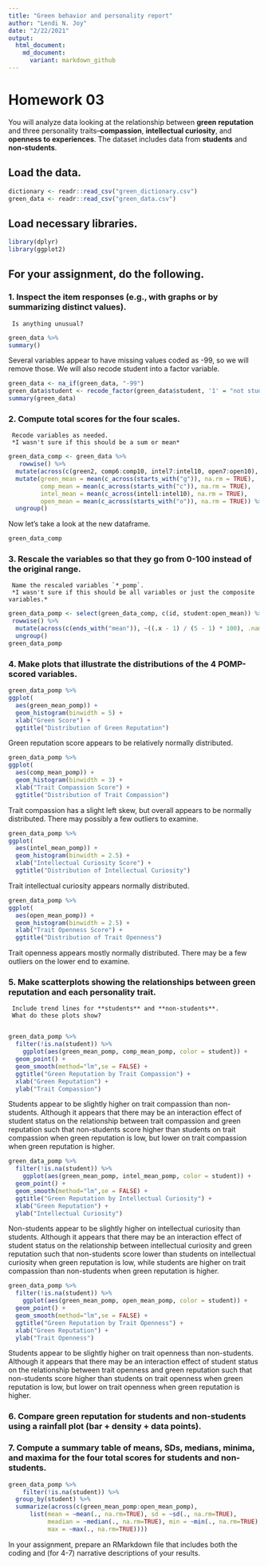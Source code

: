 ```yaml
---
title: "Green behavior and personality report"
author: "Lendi N. Joy"
date: "2/22/2021"
output: 
  html_document:
    md_document:
      variant: markdown_github
--- 
```

# Homework 03

You will analyze data looking at the relationship between **green reputation** and three personality traits--**compassion**, **intellectual curiosity**, and **openness to experiences**.
The dataset includes data from **students** and **non-students**.


## Load the data.
```r
dictionary <- readr::read_csv("green_dictionary.csv")
green_data <- readr::read_csv("green_data.csv")
```

## Load necessary libraries.
```r
library(dplyr)
library(ggplot2)
```

## For your assignment, do the following.

###  1. Inspect the item responses (e.g., with graphs or by summarizing distinct values). 
     Is anything unusual?
```r
green_data %>% 
summary()
```

Several variables appear to have missing values coded as -99, so we will remove those. We will also recode student into a factor variable.

```r
green_data <- na_if(green_data, "-99") 
green_data$student <- recode_factor(green_data$student, '1' = "not student", '2' = "student")
summary(green_data)
```

###  2. Compute total scores for the four scales. 
     Recode variables as needed.   
     *I wasn't sure if this should be a sum or mean*
```r
green_data_comp <- green_data %>% 
   rowwise() %>% 
  mutate(across(c(green2, comp6:comp10, intel7:intel10, open7:open10), ~(6 - .x))) %>% 
  mutate(green_mean = mean(c_across(starts_with("g")), na.rm = TRUE), 
         comp_mean = mean(c_across(starts_with("c")), na.rm = TRUE), 
         intel_mean = mean(c_across(intel1:intel10), na.rm = TRUE), 
         open_mean = mean(c_across(starts_with("o")), na.rm = TRUE)) %>% 
  ungroup()
```

Now let's take a look at the new dataframe.
```r
green_data_comp
```

###  3. Rescale the variables so that they go from 0-100 instead of the original range.
     Name the rescaled variables `*_pomp`.   
     *I wasn't sure if this should be all variables or just the composite variables.*
```r
green_data_pomp <- select(green_data_comp, c(id, student:open_mean)) %>% 
 rowwise() %>% 
  mutate(across(c(ends_with("mean")), ~((.x - 1) / (5 - 1) * 100), .names = "{.col}_pomp")) %>% 
  ungroup()
green_data_pomp
```
     
###  4. Make plots that illustrate the distributions of the 4 POMP-scored variables.

```r
green_data_pomp %>% 
ggplot(
  aes(green_mean_pomp)) +
  geom_histogram(binwidth = 5) +
  xlab("Green Score") +
  ggtitle("Distribution of Green Reputation")
```
Green reputation score appears to be relatively normally distributed.

```r
green_data_pomp %>% 
ggplot(
  aes(comp_mean_pomp)) +
  geom_histogram(binwidth = 3) +
  xlab("Trait Compassion Score") +
  ggtitle("Distribution of Trait Compassion")
```
Trait compassion has a slight left skew, but overall appears to be normally distributed. There may possibly a few outliers to examine.  

```r
green_data_pomp %>% 
ggplot(
  aes(intel_mean_pomp)) +
  geom_histogram(binwidth = 2.5) +
  xlab("Intellectual Curiosity Score") +
  ggtitle("Distribution of Intellectual Curiosity")
```
Trait intellectual curiosity appears normally distributed.

```r
green_data_pomp %>% 
ggplot(
  aes(open_mean_pomp)) +
  geom_histogram(binwidth = 2.5) +
  xlab("Trait Openness Score") +
  ggtitle("Distribution of Trait Openness")
```
Trait openness appears mostly normally distributed. There may be a few outliers on the lower end to examine.
  
###  5. Make scatterplots showing the relationships between **green reputation** and each personality trait.
     Include trend lines for **students** and **non-students**.
     What do these plots show?
     
```r
green_data_pomp %>% 
  filter(!is.na(student)) %>% 
    ggplot(aes(green_mean_pomp, comp_mean_pomp, color = student)) +
  geom_point() +
  geom_smooth(method="lm",se = FALSE) +
  ggtitle("Green Reputation by Trait Compassion") +
  xlab("Green Reputation") +
  ylab("Trait Compassion")
```
Students appear to be slightly higher on trait compassion than non-students. Although it appears that there may be an interaction effect of student status on the relationship between trait compassion and green reputation such that non-students score higher than students on trait compassion when green reputation is low, but lower on trait compassion when green reputation is higher. 

```r
green_data_pomp %>% 
  filter(!is.na(student)) %>% 
    ggplot(aes(green_mean_pomp, intel_mean_pomp, color = student)) +
  geom_point() +
  geom_smooth(method="lm",se = FALSE) +
  ggtitle("Green Reputation by Intellectual Curiosity") +
  xlab("Green Reputation") +
  ylab("Intellectual Curiosity")
```
Non-students appear to be slightly higher on intellectual curiosity than students. Although it appears that there may be an interaction effect of student status on the relationship between intellectual curiosity and green reputation such that non-students score lower than students on intellectual curiosity when green reputation is low, while students are higher on trait compassion than non-students when green reputation is higher. 

```r
green_data_pomp %>% 
  filter(!is.na(student)) %>% 
    ggplot(aes(green_mean_pomp, open_mean_pomp, color = student)) +
  geom_point() +
  geom_smooth(method="lm",se = FALSE) +
  ggtitle("Green Reputation by Trait Openness") +
  xlab("Green Reputation") +
  ylab("Trait Openness")
```
Students appear to be slightly higher on trait openness than non-students. Although it appears that there may be an interaction effect of student status on the relationship between trait openness and green reputation such that non-students score higher than students on trait openness when green reputation is low, but lower on trait openness when green reputation is higher. 

###  6. Compare **green reputation** for students and non-students using a **rainfall plot** (bar + density + data points).


###  7. Compute a summary table of means, SDs, medians, minima, and maxima for the four total scores for students and non-students.
```r
green_data_pomp %>% 
    filter(!is.na(student)) %>% 
  group_by(student) %>% 
  summarize(across(c(green_mean_pomp:open_mean_pomp),
      list(mean = ~mean(., na.rm=TRUE), sd = ~sd(., na.rm=TRUE), 
           meadian = ~median(., na.rm=TRUE), min = ~min(., na.rm=TRUE), 
           max = ~max(., na.rm=TRUE))))
```
  
In your assignment, prepare an RMarkdown file that includes both the coding and (for 4-7) narrative descriptions of your results.
